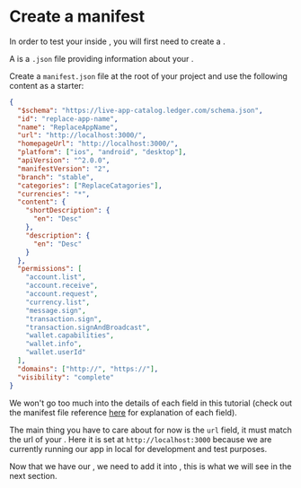 
# Create a manifest

In order to test your <Glossary word="Live App"></Glossary> inside <Glossary word="Ledger Live"></Glossary>, you will first need to create a <Glossary word="manifest"></Glossary>.

A <Glossary word="manifest"></Glossary> is a `.json` file providing information about your <Glossary word="Live App"></Glossary>.

Create a `manifest.json` file at the root of your project and use the following content as a starter:

```json
{
  "$schema": "https://live-app-catalog.ledger.com/schema.json",
  "id": "replace-app-name",
  "name": "ReplaceAppName",
  "url": "http://localhost:3000/",
  "homepageUrl": "http://localhost:3000/",
  "platform": ["ios", "android", "desktop"],
  "apiVersion": "^2.0.0",
  "manifestVersion": "2",
  "branch": "stable",
  "categories": ["ReplaceCatagories"],
  "currencies": "*",
  "content": {
    "shortDescription": {
      "en": "Desc"
    },
    "description": {
      "en": "Desc"
    }
  },
  "permissions": [
    "account.list",
    "account.receive",
    "account.request",
    "currency.list",
    "message.sign",
    "transaction.sign",
    "transaction.signAndBroadcast",
    "wallet.capabilities",
    "wallet.info",
    "wallet.userId"
  ],
  "domains": ["http://", "https://"],
  "visibility": "complete"
}
```

We won't go too much into the details of each field in this tutorial (check out the manifest file reference [here](../../appendix/manifest/) for explanation of each field).

The main thing you have to care about for now is the `url` field, it must match the url of your <Glossary word="Live App"></Glossary>. Here it is set at `http://localhost:3000` because we are currently running our app in local for development and test purposes.

Now that we have our <Glossary word="Live App"></Glossary> <Glossary word="manifest"></Glossary>, we need to add it into <Glossary word="Ledger Live"></Glossary>, this is what we will see in the next section.
